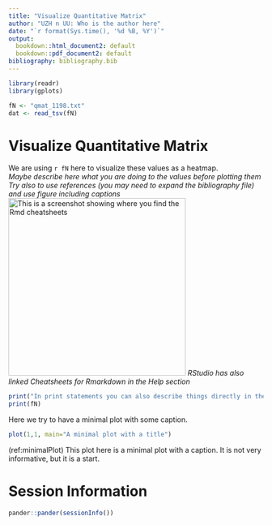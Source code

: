 ```yaml
---
title: "Visualize Quantitative Matrix"
author: "UZH n UU: Who is the author here"
date: "`r format(Sys.time(), '%d %B, %Y')`"
output:
  bookdown::html_document2: default
  bookdown::pdf_document2: default
bibliography: bibliography.bib
---
```


```r
library(readr)
library(gplots)
```


```r
fN <- "qmat_1198.txt"
dat <- read_tsv(fN) 
```

# Visualize Quantitative Matrix

We are using `r fN` here to visualize these values as a heatmap.\
*Maybe describe here what you are doing to the values before plotting them*\
*Try also to use references (you may need to expand the bibliography file) and use figure including captions*\
![This is a screenshot showing where you find the Rmd cheatsheets](../img/CheatsheetsInRStudio.png){width=350px}
*RStudio has also linked Cheatsheets for Rmarkdown in the Help section*

```r
print("In print statements you can also describe things directly in the R junks, but usually this is not the best way to do it.")
print(fN)
```

Here we try to have a minimal plot with some caption.
```r
plot(1,1, main="A minimal plot with a title")
```
(ref:minimalPlot) This plot here is a minimal plot with a caption. It is not very informative, but it is a start.




# Session Information

```r
pander::pander(sessionInfo())
```


